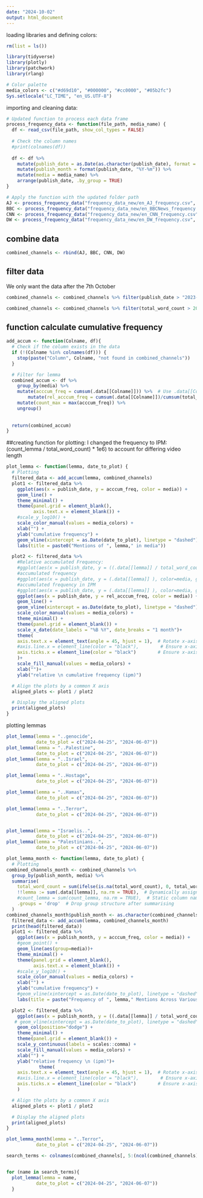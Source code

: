 ```yaml
---
date: "2024-10-02"
output: html_document
---
```


loading libraries and defining colors:
```r
rm(list = ls())

library(tidyverse)
library(plotly)
library(patchwork)
library(rlang)

# Color palette
media_colors <- c("#d69d10", "#000000", "#cc0000", "#05b2fc")
Sys.setlocale("LC_TIME", "en_US.UTF-8")
```


importing and cleaning data:
```r
# Updated function to process each data frame
process_frequency_data <- function(file_path, media_name) {
  df <- read_csv(file_path, show_col_types = FALSE)
  
  # Check the column names
  #print(colnames(df))
  
  df <- df %>%
    mutate(publish_date = as.Date(as.character(publish_date), format = "%Y%m%d")) %>%
    mutate(publish_month = format(publish_date, "%Y-%m")) %>%
    mutate(media = media_name) %>%
    arrange(publish_date, .by_group = TRUE)
}

# Apply the function with the updated folder path
AJ <- process_frequency_data("frequency_data_new/en_AJ_frequency.csv", "AJ")
BBC <- process_frequency_data("frequency_data_new/en_BBCNews_frequency.csv", "BBC")
CNN <- process_frequency_data("frequency_data_new/en_CNN_frequency.csv", "CNN")
DW <- process_frequency_data("frequency_data_new/en_DW_frequency.csv", "DW")
```
## combine data
```r
combined_channels <- rbind(AJ, BBC, CNN, DW)
```


## filter data
We only want the data after the 7th October
```r
combined_channels <- combined_channels %>% filter(publish_date > "2023-08-07")
```

```r
combined_channels <- combined_channels %>% filter(total_word_count > 20)
```


## function calculate cumulative frequency
```r
add_accum <- function(Colname, df){
  # Check if the column exists in the data
  if (!(Colname %in% colnames(df))) {
    stop(paste("Column", Colname, "not found in combined_channels"))
  }

  # Filter for lemma
  combined_accum <- df %>%
    group_by(media) %>%
    mutate(acccum_freq = cumsum(.data[[Colname]])) %>%  # Use .data[[Colname]] to access the column by name
        mutate(rel_acccum_freq = cumsum(.data[[Colname]])/cumsum(total_word_count)* 1e6) %>%  # Use .data[[Colname]] to access the column by name
    mutate(count_max = max(acccum_freq)) %>%
    ungroup()
    
  
  return(combined_accum)
}
```

##creating function for plotting:
I changed the frequency to IPM:
(count_lemma / total_word_count) * 1e6) to account for differing video length
```r
plot_lemma <- function(lemma, date_to_plot) {
  # Plotting
  filtered_data <- add_accum(lemma, combined_channels)
  plot1 <- filtered_data %>%
    ggplot(aes(x = publish_date, y = acccum_freq, color = media)) +
    geom_line() +
    theme_minimal() +
    theme(panel.grid = element_blank(),
          axis.text.x = element_blank()) +
    #scale_y_log10() +
    scale_color_manual(values = media_colors) +
    xlab("") +
    ylab("cumulative frequency") +
    geom_vline(xintercept = as.Date(date_to_plot), linetype = "dashed") +
    labs(title = paste0("Mentions of ", lemma," in media"))

  plot2 <- filtered_data %>%
    #Relative accumulated Frequency:
    #ggplot(aes(x = publish_date, y = ((.data[[lemma]] / total_word_count) * 1e6), color=media, fill = media)) +
    #accumulated frequency
    #ggplot(aes(x = publish_date, y = (.data[[lemma]] ), color=media, group=media, fill = media)) +
    #accumulated frequency in IPM
    #ggplot(aes(x = publish_date, y = (.data[[lemma]] ), color=media, group=media, fill = media)) +
    ggplot(aes(x = publish_date, y = rel_acccum_freq, color = media)) +
    geom_line() +
    geom_vline(xintercept = as.Date(date_to_plot), linetype = "dashed") +
    scale_color_manual(values = media_colors) +
    theme_minimal() +
    theme(panel.grid = element_blank()) +
    scale_x_date(date_labels = "%B %Y", date_breaks = "1 month")+
    theme(
    axis.text.x = element_text(angle = 45, hjust = 1),  # Rotate x-axis labels
    #axis.line.x = element_line(color = "black"),        # Ensure x-axis line is drawn
    axis.ticks.x = element_line(color = "black")        # Ensure x-axis ticks are shown
    )+
    scale_fill_manual(values = media_colors) +
    xlab("")+ 
    ylab("relative \n cumulative frequency (ipm)")

  # Align the plots by a common X axis
  aligned_plots <- plot1 / plot2

  # Display the aligned plots
  print(aligned_plots)
}

```

plotting lemmas
```r
plot_lemma(lemma = "..genocide", 
           date_to_plot = c("2024-04-25", "2024-06-07"))
plot_lemma(lemma = "..Palestine", 
           date_to_plot = c("2024-04-25", "2024-06-07"))
plot_lemma(lemma = "..Israel", 
           date_to_plot = c("2024-04-25", "2024-06-07"))

plot_lemma(lemma = "..Hostage", 
           date_to_plot = c("2024-04-25", "2024-06-07"))

plot_lemma(lemma = "..Hamas", 
           date_to_plot = c("2024-04-25", "2024-06-07"))

plot_lemma(lemma = "..Terror", 
           date_to_plot = c("2024-04-25", "2024-06-07"))


plot_lemma(lemma = "Israelis..", 
           date_to_plot = c("2024-04-25", "2024-06-07"))
plot_lemma(lemma = "Palestinians..", 
           date_to_plot = c("2024-04-25", "2024-06-07"))
```


```r
plot_lemma_month <- function(lemma, date_to_plot) {
  # Plotting
combined_channels_month <- combined_channels %>%
  group_by(publish_month, media) %>%
  summarise(
    total_word_count = sum(ifelse(is.na(total_word_count), 0, total_word_count)),
    !!lemma := sum(.data[[lemma]], na.rm = TRUE),  # Dynamically assign column name
    #count_lemma = sum(count_lemma, na.rm = TRUE),  # Static column name
    .groups = 'drop'  # Drop group structure after summarising
  )
combined_channels_month$publish_month <- as.character(combined_channels_month$publish_month)
  filtered_data <- add_accum(lemma, combined_channels_month)
  print(head(filtered_data))
  plot1 <- filtered_data %>%
    ggplot(aes(x = publish_month, y = acccum_freq, color = media)) +
    #geom_point() +
    geom_line(aes(group=media))+
    theme_minimal() +
    theme(panel.grid = element_blank(),
          axis.text.x = element_blank()) +
    #scale_y_log10() +
    scale_color_manual(values = media_colors) +
    xlab("") +
    ylab("cumulative frequency") +
    #geom_vline(xintercept = as.Date(date_to_plot), linetype = "dashed") +
    labs(title = paste("Frequency of ", lemma," Mentions Across Various Media Outlets"))

  plot2 <- filtered_data %>%
    ggplot(aes(x = publish_month, y = ((.data[[lemma]] / total_word_count) * 1e6), fill = media)) +
   # geom_vline(xintercept = as.Date(date_to_plot), linetype = "dashed") +
    geom_col(position="dodge") +
    theme_minimal() +
    theme(panel.grid = element_blank()) +
    scale_y_continuous(labels = scales::comma) +
    scale_fill_manual(values = media_colors) +
    xlab("") +
    ylab("relative frequency \n (ipm)")+
            theme(
    axis.text.x = element_text(angle = 45, hjust = 1),  # Rotate x-axis labels
    #axis.line.x = element_line(color = "black"),        # Ensure x-axis line is drawn
    axis.ticks.x = element_line(color = "black")        # Ensure x-axis ticks are shown
    )

  # Align the plots by a common X axis
  aligned_plots <- plot1 / plot2

  # Display the aligned plots
  print(aligned_plots)
}

```

```r
plot_lemma_month(lemma = "..Terror", 
           date_to_plot = c("2024-04-25", "2024-06-07"))
```
```r
search_terms <- colnames(combined_channels[, 5:(ncol(combined_channels) - 2)])


for (name in search_terms){
  plot_lemma(lemma = name, 
           date_to_plot = c("2024-04-25", "2024-06-07"))
  }

```


